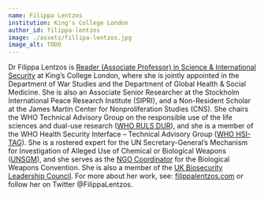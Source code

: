 ---
name: Filippa Lentzos
institution: King's College London
author_id: filippa-lentzos
image: ./assets/fillipa-lentzos.jpg
image_alt: TODO
---

Dr Filippa Lentzos is [Reader (Associate Professor) in Science & International Security](https://www.kcl.ac.uk/people/filippa-lentzos) at King’s College London, where she is jointly appointed in the Department of War Studies and the Department of Global Health & Social Medicine. She is also an Associate Senior Researcher at the Stockholm International Peace Research Institute (SIPRI), and a Non-Resident Scholar at the James Martin Center for Nonproliferation Studies (CNS). She chairs the WHO Technical Advisory Group on the responsible use of the life sciences and dual-use research ([WHO RULS DUR](https://www.who.int/groups/technical-advisory-group-on-the-responsible-use-of-the-life-sciences-and-dual-use-research-(tag-ruls-dur))), and she is a member of the WHO Health Security Interface – Technical Advisory Group ([WHO HSI-TAG](https://www.who.int/about/people/biography/filippa-lentzos)). She is a rostered expert for the UN Secretary-General’s Mechanism for Investigation of Alleged Use of Chemical or Biological Weapons ([UNSGM](https://disarmament.unoda.org/wmd/secretary-general-mechanism/)), and she serves as the [NGO Coordinator](https://www.filippalentzos.com/?page_id=1038) for the Biological Weapons Convention. She is also a member of the [UK Biosecurity Leadership Council](https://www.gov.uk/government/news/first-meeting-of-uk-science-champions-to-cement-uk-leadership-in-safe-responsible-biology-breakthroughs).  For more about her work, see: [filippalentzos.com](https://www.filippalentzos.com) or follow her on Twitter @FilippaLentzos.

